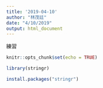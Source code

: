 ```yaml
---
title: '2019-04-10'
author: "林茂廷"
date: "4/10/2019"
output: html_document
---
```

練習
```r
knitr::opts_chunk$set(echo = TRUE)
```

```r
library(stringr)
```
```r
install.packages("stringr")
```

